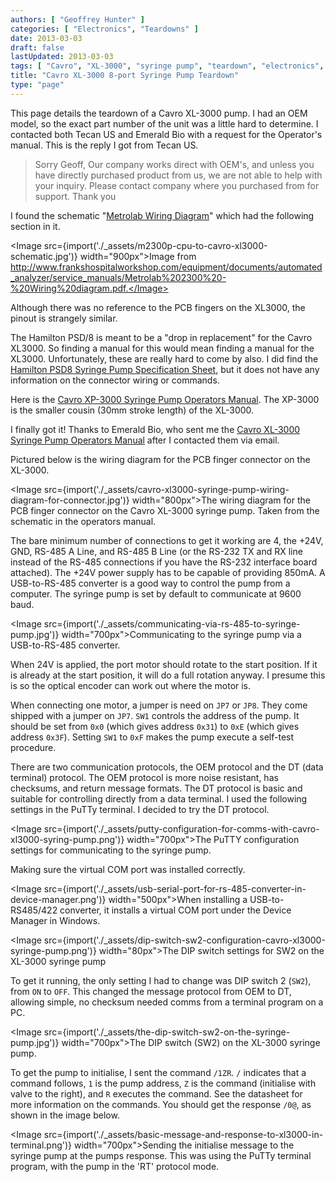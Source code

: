 ```yaml
---
authors: [ "Geoffrey Hunter" ]
categories: [ "Electronics", "Teardowns" ]
date: 2013-03-03
draft: false
lastUpdated: 2013-03-03
tags: [ "Cavro", "XL-3000", "syringe pump", "teardown", "electronics", "OEM", "Hamilton", "Tecan US", "Emerald Bio" ]
title: "Cavro XL-3000 8-port Syringe Pump Teardown"
type: "page"
---
```



This page details the teardown of a Cavro XL-3000 pump. I had an OEM model, so the exact part number of the unit was a little hard to determine. I contacted both Tecan US and Emerald Bio with a request for the Operator's manual. This is the reply I got from Tecan US.

<blockquote>Sorry Geoff, Our company works direct with OEM's, and unless you have directly purchased product from us, we are not able to help with your inquiry. Please contact company where you purchased from for support. Thank you</blockquote>

I found the schematic "[Metrolab Wiring Diagram](http://www.frankshospitalworkshop.com/equipment/documents/automated_analyzer/service_manuals/Metrolab%202300%20-%20Wiring%20diagram.pdf)" which had the following section in it.

<Image src={import('./_assets/m2300p-cpu-to-cavro-xl3000-schematic.jpg')} width="900px">Image from http://www.frankshospitalworkshop.com/equipment/documents/automated_analyzer/service_manuals/Metrolab%202300%20-%20Wiring%20diagram.pdf.</Image>

Although there was no reference to the PCB fingers on the XL3000, the pinout is strangely similar.

The Hamilton PSD/8 is meant to be a "drop in replacement" for the Cavro XL3000. So finding a manual for this would mean finding a manual for the XL3000. Unfortunately, these are really hard to come by also. I did find the [Hamilton PSD8 Syringe Pump Specification Sheet](./_assets/hamilton-psd8-syringe-pump-spec-sheet.pdf), but it does not have any information on the connector wiring or commands.

Here is the [Cavro XP-3000 Syringe Pump Operators Manual](./_assets/cavro-xp-3000-syringe-pump-operators-manual.pdf). The XP-3000 is the smaller cousin (30mm stroke length) of the XL-3000.

I finally got it! Thanks to Emerald Bio, who sent me the [Cavro XL-3000 Syringe Pump Operators Manual](./_assets/cavro-xl-3000-syringe-pump-operators-manual.pdf) after I contacted them via email.

Pictured below is the wiring diagram for the PCB finger connector on the XL-3000.

<Image src={import('./_assets/cavro-xl3000-syringe-pump-wiring-diagram-for-connector.jpg')} width="800px">The wiring diagram for the PCB finger connector on the Cavro XL-3000 syringe pump. Taken from the schematic in the operators manual.</Image>

The bare minimum number of connections to get it working are 4, the +24V, GND, RS-485 A Line, and RS-485 B Line (or the RS-232 TX and RX line instead of the RS-485 connections if you have the RS-232 interface board attached). The +24V power supply has to be capable of providing 850mA. A USB-to-RS-485 converter is a good way to control the pump from a computer. The syringe pump is set by default to communicate at 9600 baud.

<Image src={import('./_assets/communicating-via-rs-485-to-syringe-pump.jpg')} width="700px">Communicating to the syringe pump via a USB-to-RS-485 converter.</Image>

When 24V is applied, the port motor should rotate to the start position. If it is already at the start position, it will do a full rotation anyway. I presume this is so the optical encoder can work out where the motor is.

<p>When connecting one motor, a jumper is need on <code>JP7</code> or <code>JP8</code>. They come shipped with a jumper on <code>JP7</code>. <code>SW1</code> controls the address of the pump. It should be set from <code>0x0</code> (which gives address <code>0x31</code>) to <code>0xE</code> (which gives address <code>0x3F</code>). Setting <code>SW1</code> to <code>0xF</code> makes the pump execute a self-test procedure.</p>

There are two communication protocols, the OEM protocol and the DT (data terminal) protocol. The OEM protocol is more noise resistant, has checksums, and return message formats. The DT protocol is basic and suitable for controlling directly from a data terminal. I used the following settings in the PuTTy terminal. I decided to try the DT protocol.

<Image src={import('./_assets/putty-configuration-for-comms-with-cavro-xl3000-syring-pump.png')} width="700px">The PuTTY configuration settings for communicating to the syringe pump.</Image>

Making sure the virtual COM port was installed correctly.

<Image src={import('./_assets/usb-serial-port-for-rs-485-converter-in-device-manager.png')} width="500px">When installing a USB-to-RS485/422 converter, it installs a virtual COM port under the Device Manager in Windows.</Image>

<Image src={import('./_assets/dip-switch-sw2-configuration-cavro-xl3000-syringe-pump.png')} width="80px">The DIP switch settings for SW2 on the XL-3000 syringe pump</Image>

To get it running, the only setting I had to change was DIP switch 2 (`SW2`), from `ON` to `OFF`. This changed the message protocol from OEM to DT, allowing simple, no checksum needed comms from a terminal program on a PC.

<Image src={import('./_assets/the-dip-switch-sw2-on-the-syringe-pump.jpg')} width="700px">The DIP switch (SW2) on the XL-3000 syringe pump.</Image>

<p>To get the pump to initialise, I sent the command <code>/1ZR</code>. <code>/</code> indicates that a command follows, <code>1</code> is the pump address, <code>Z</code> is the command (initialise with valve to the right), and <code>R</code> executes the command. See the datasheet for more information on the commands. You should get the response <code>/0@</code>, as shown in the image below.</p>

<Image src={import('./_assets/basic-message-and-response-to-xl3000-in-terminal.png')} width="700px">Sending the initialise message to the syringe pump at the pumps response. This was using the PuTTy terminal program, with the pump in the 'RT' protocol mode.</Image>
